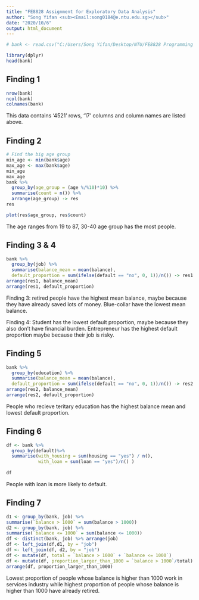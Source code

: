```yaml
---
title: "FE8828 Assignment for Exploratory Data Analysis"
author: "Song Yifan <sub><Email:song0184@e.ntu.edu.sg></sub>"
date: "2020/10/6"
output: html_document
---
```


```r
# bank <- read.csv("C:/Users/Song Yifan/Desktop/NTU/FE8828 Programming Web Application/week 2/code/bank.csv", sep=";")
```


```r
library(dplyr)
head(bank)
```

## Finding 1
```r
nrow(bank)
ncol(bank)
colnames(bank)
```
This data contains '4521' rows, '17' columns and column names are listed above.


## Finding 2
```r
# Find the big age group
min_age <- min(bank$age)
max_age <- max(bank$age)
min_age
max_age
bank %>%
  group_by(age_group = (age %/%10)*10) %>%
  summarise(count = n()) %>%
  arrange(age_group) -> res
res

plot(res$age_group, res$count)
```

The age ranges from 19 to 87, 30-40 age group has the most people. 


## Finding 3 & 4
```r
bank %>%
  group_by(job) %>%
  summarise(balance_mean = mean(balance),
  default_proportion = sum(ifelse(default == "no", 0, 1))/n()) -> res1
arrange(res1, balance_mean)
arrange(res1, default_proportion)
```

Finding 3: retired people have the highest mean balance, maybe because they have already saved lots of money. Blue-collar have the lowest mean balance.

Finding 4: Student has the lowest default proportion, maybe because they also don't have financial burden. Entrepreneur has the highest default proportion maybe because their job is risky.

## Finding 5
```r
bank %>%
  group_by(education) %>%
  summarise(balance_mean = mean(balance),
  default_proportion = sum(ifelse(default == "no", 0, 1))/n()) -> res2
arrange(res2, balance_mean)
arrange(res2, default_proportion)
```

People who recieve teritary education has the highest balance mean and lowest default proportion.


## Finding 6
```r
df <- bank %>%
  group_by(default)%>%
  summarise(with_housing = sum(housing == "yes") / n(),
            with_loan = sum(loan == "yes")/n() )
 
df
```
People with loan is more likely to default.


## Finding 7
```r
d1 <- group_by(bank, job) %>%
summarise(`balance > 1000` = sum(balance > 1000))
d2 <- group_by(bank, job) %>%
summarise(`balance <= 1000` = sum(balance <= 1000))
df <- distinct(bank, job) %>% arrange(job)
df <- left_join(df,d1, by = "job")
df <- left_join(df, d2, by = "job")
df <- mutate(df, total = `balance > 1000` + `balance <= 1000`)
df <- mutate(df, proportion_larger_than_1000 = `balance > 1000`/total)
arrange(df, proportion_larger_than_1000)
```

Lowest proportion of people whose balance is higher than 1000 work in services industry while highest proportion of people whose balance is higher than 1000 have already retired.

